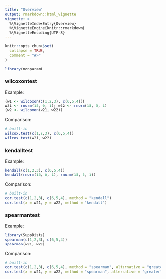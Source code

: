 ```yaml
---
title: "Overview"
output: rmarkdown::html_vignette
vignette: >
  %\VignetteIndexEntry{Overview}
  %\VignetteEngine{knitr::rmarkdown}
  %\VignetteEncoding{UTF-8}
---
```


```r
knitr::opts_chunk$set(
  collapse = TRUE,
  comment = "#>"
)
```


```r
library(nonparam)
```



### wilcoxontest
Example:
```r
(w1 <- wilcoxon(c(1,2,3), c(6,5,4)))
w21 <- rnorm(15, 0, 1); w22 <- rnorm(15, 5, 1)
(w2 <- wilcoxon(w21, w22))
```



Comparison:
```r
# built-in
wilcox.test(c(1,2,3), c(6,5,4))
wilcox.test(w21, w22)
```



### kendalltest
Example:
```r
kendall(c(1,2,3), c(6,5,4))
kendall(rnorm(15, 0, 1), rnorm(15, 5, 1))
```



Comparison:
```r
# built-in
cor.test(c(1,2,3), c(6,5,4), method = "kendall")
cor.test(x = w21, y = w22, method = "kendall")
```


### spearmantest
Example:
```r
library(SuppDists)
spearman(c(1,2,3), c(6,5,4))
spearman(w21, w22)
```



Comparison:
```r
# built-in
cor.test(c(1,2,3), c(6,5,4), method = "spearman", alternative = "greater")
cor.test(x = w21, y = w22, method = "spearman", alternative = "greater")
```








